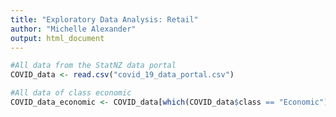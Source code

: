 ```yaml
---
title: "Exploratory Data Analysis: Retail"
author: "Michelle Alexander"
output: html_document
---
```


```r
#All data from the StatNZ data portal
COVID_data <- read.csv("covid_19_data_portal.csv")

#All data of class economic
COVID_data_economic <- COVID_data[which(COVID_data$class == "Economic"), ]
```